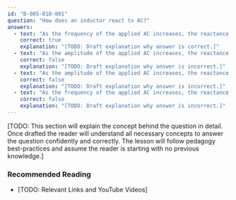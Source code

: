 ```yaml
---
id: "B-005-010-001"
question: "How does an inductor react to AC?"
answers:
  - text: "As the frequency of the applied AC increases, the reactance increases"
    correct: true
    explanation: "[TODO: Draft explanation why answer is correct.]"
  - text: "As the amplitude of the applied AC increases, the reactance decreases"
    correct: false
    explanation: "[TODO: Draft explanation why answer is incorrect.]"
  - text: "As the amplitude of the applied AC increases, the reactance increases"
    correct: false
    explanation: "[TODO: Draft explanation why answer is incorrect.]"
  - text: "As the frequency of the applied AC increases, the reactance decreases"
    correct: false
    explanation: "[TODO: Draft explanation why answer is incorrect.]"
---
```


[TODO: This section will explain the concept behind the question in detail. Once drafted the reader will understand all necessary concepts to answer the question confidently and correctly. The lesson will follow pedagogy best-practices and assume the reader is starting with no previous knowledge.]

### Recommended Reading

- [TODO: Relevant Links and YouTube Videos]
